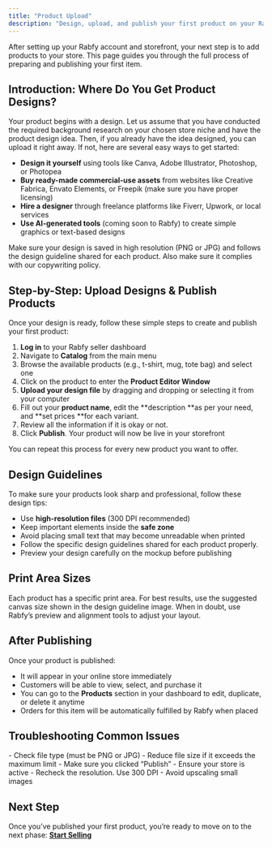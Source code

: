 ```yaml
---
title: "Product Upload"
description: "Design, upload, and publish your first product on your Rabfy store"
---
```


After setting up your Rabfy account and storefront, your next step is to add products to your store. This page guides you through the full process of preparing and publishing your first item.

## **Introduction: Where Do You Get Product Designs?**

Your product begins with a design. Let us assume that you have conducted the required background research on your chosen store niche and have the product design idea. Then, if you already have the idea designed, you can upload it right away. If not, here are several easy ways to get started:

- **Design it yourself** using tools like Canva, Adobe Illustrator, Photoshop, or Photopea
- **Buy ready-made commercial-use assets** from websites like Creative Fabrica, Envato Elements, or Freepik (make sure you have proper licensing)
- **Hire a designer** through freelance platforms like Fiverr, Upwork, or local services
- **Use AI-generated tools** (coming soon to Rabfy) to create simple graphics or text-based designs

Make sure your design is saved in high resolution (PNG or JPG) and follows the design guideline shared for each product. Also make sure it complies with our copywriting policy. 

## **Step-by-Step: Upload Designs & Publish Products**

Once your design is ready, follow these simple steps to create and publish your first product:

1. **Log in** to your Rabfy seller dashboard
2. Navigate to **Catalog** from the main menu
3. Browse the available products (e.g., t-shirt, mug, tote bag) and select one
4. Click on the product to enter the **Product Editor Window**
5. **Upload your design file** by dragging and dropping or selecting it from your computer
6. Fill out your **product name**, edit the \*\*description \*\*as per your need, and \*\*set prices \*\*for each variant. 
7. Review all the information if it is okay or not. 
8. Click **Publish**. Your product will now be live in your storefront

You can repeat this process for every new product you want to offer.

## **Design Guidelines**

To make sure your products look sharp and professional, follow these design tips:

- Use **high-resolution files** (300 DPI recommended)
- Keep important elements inside the **safe zone**
- Avoid placing small text that may become unreadable when printed
- Follow the specific design guidelines shared for each product properly.
- Preview your design carefully on the mockup before publishing

## **Print Area Sizes**

Each product has a specific print area. For best results, use the suggested canvas size shown in the design guideline image. When in doubt, use Rabfy’s preview and alignment tools to adjust your layout. 

## **After Publishing**

Once your product is published:

- It will appear in your online store immediately
- Customers will be able to view, select, and purchase it
- You can go to the **Products** section in your dashboard to edit, duplicate, or delete it anytime
- Orders for this item will be automatically fulfilled by Rabfy when placed

## **Troubleshooting Common Issues**

<Accordion title="Design not uploading?" icon="sparkles">
  
</Accordion>

<AccordionGroup>
  <Accordion title="Design not uploading?" icon="sparkles">
    - Check file type (must be PNG or JPG)
    - Reduce file size if it exceeds the maximum limit
  </Accordion>
  <Accordion title="Product not appearing in store?" icon="sparkles">
    - Make sure you clicked “Publish”
    - Ensure your store is active
  </Accordion>
  <Accordion title="Design looks blurry on preview?">
    - Recheck the resolution. Use 300 DPI
    - Avoid upscaling small images
  </Accordion>
</AccordionGroup>

## **Next Step**

Once you’ve published your first product, you’re ready to move on to the next phase: [**<u>Start Selling</u>**](https://docs.rabfy.com/start-selling)